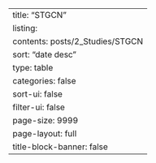 ---
title: "STGCN"
listing:
  contents: posts/2_Studies/STGCN
  sort: "date desc"
  type: table
  categories: false
  sort-ui: false
  filter-ui: false
  page-size: 9999
page-layout: full
title-block-banner: false
---